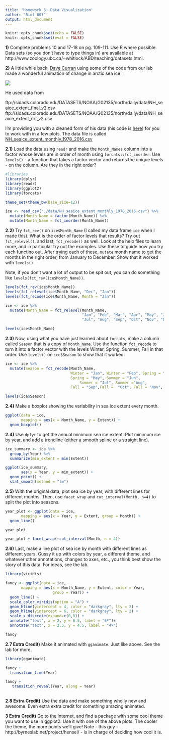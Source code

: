 ```yaml
---
title: 'Homework 3: Data Visualization'
author: "Biol 607"
output: html_document
---
```



```r
knitr::opts_chunk$set(echo = FALSE)
knitr::opts_chunk$set(eval = FALSE)
```

**1)** Complete problems 10 and 17-18 on pg. 109-111. Use R where possible. Data sets (so you don’t have to type things in) are available at http://www.zoology.ubc.ca/~whitlock/ABD/teaching/datasets.html.

**2)** A little while back, [Dave Curran](https://twitter.com/iamreddave) using some of the code from our lab made a wonderful animation of change in arctic sea ice.

![](https://i.redd.it/9r9ook3d5xlx.gif)

He used data from   

ftp://sidads.colorado.edu/DATASETS/NOAA/G02135/north/daily/data/NH_seaice_extent_final_v2.csv
ftp://sidads.colorado.edu/DATASETS/NOAA/G02135/north/daily/data/NH_seaice_extent_nrt_v2.csv

I'm providing you with a cleaned form of his data (his code is [here](https://gist.github.com/cavedave/c5c2224c8c38661236c1c1ce894fd28f)) for you to work with in a few plots. The data file is called [NH_seaice_extent_monthly_1978_2016.csv](http://biol607.github.io/homework_2018/data/NH_seaice_extent_monthly_1978_2016.csv)

**2.1)** Load the data using `readr` and make the `Month_Names` column into a factor whose levels are in order of month using `forcats::fct_inorder`. Use `levels()` - a function that takes a factor vector and returns the unique levels - on the column. Are they in the right order?

```r
#libraries
library(dplyr)
library(readr)
library(ggplot2)
library(forcats)

theme_set(theme_bw(base_size=12))

ice <- read_csv("./data/NH_seaice_extent_monthly_1978_2016.csv") %>%
  mutate(Month_Name = factor(Month_Name)) %>%
  mutate(Month_Name = fct_inorder(Month_Name))
```

**2.2)**  Try `fct_rev()` on `ice$Month_Name` (I called my data frame `ice` when I made this). What is the order of factor levels that results? Try out `fct_relevel()`, and last, `fct_recode()` as well. Look at the help files to learn more, and in particular try out the examples. Use these to guide how you try each functino out. After trying each of these, `mutate` month name to get the months in the right order, from January to December. Show that it worked with `levels()`  

Note, if you don't want a lot of output to be spit out, you can do something like `levels(fct_rev(ice$Month_Name))`.


```r
levels(fct_rev(ice$Month_Name))
levels(fct_relevel(ice$Month_Name, "Dec", "Jan"))
levels(fct_recode(ice$Month_Name, Month = "Jan"))

ice <- ice %>%
  mutate(Month_Name = fct_relevel(Month_Name, 
                                  "Jan", "Feb", "Mar", "Apr", "May", "Jun",
                                  "Jul", "Aug", "Sep", "Oct", "Nov", "Dec"))

levels(ice$Month_Name)

```

**2.3)** Now, using what you have just learned about `forcats`, make a column called `Season` that is a copy of `Month_Name`. Use the function  `fct_recode` to turn it into a factor vector with the levels Winter, Spring, Summer, Fall in that order. Use `levels()` on `ice$Season` to show that it worked.

```r
ice <- ice %>%
  mutate(Season = fct_recode(Month_Name,
                             Winter = "Jan", Winter = "Feb", Spring = "Mar", Spring = "Apr", 
                             Spring = "May", Summer = "Jun",
                                 Summer = "Jul", Summer ="Aug", 
                             Fall = "Sep",Fall =  "Oct", Fall = "Nov", Winter = "Dec"))

levels(ice$Season)

```

**2.4)** Make a boxplot showing the variability in sea ice extent every month.

```r
ggplot(data = ice,
       mapping = aes(x = Month_Name, y = Extent)) +
  geom_boxplot()
```

**2.4)** Use `dplyr` to get the annual minimum sea ice extent. Plot minimum ice by year, and add a trendline (either a smooth spline or a straight line).

```r
ice_summary <- ice %>%
  group_by(Year) %>%
  summarize(min_extent = min(Extent))

ggplot(ice_summary,
       aes(x = Year, y = min_extent)) +
  geom_point() +
  stat_smooth(method = "lm")
```


**2.5)** With the original data, plot sea ice by year, with different lines for different months. Then, use `facet_wrap` and `cut_interval(Month, n=4)` to split the plot into seasons.

```r
year_plot <- ggplot(data = ice,
       mapping = aes(x = Year, y = Extent, group = Month)) +
  geom_line()

year_plot

year_plot + facet_wrap(~cut_interval(Month, n = 4))
```


**2.6)** Last, make a line plot of sea ice by month with different lines as different years. Gussy it up with colors by year, a different theme, and whatever other annotations, changes to axes, etc., you think best show the story of this data. For ideas, see the lab.

```r
library(viridis)

fancy <- ggplot(data = ice,
       mapping = aes(x = Month_Name, y = Extent, color = Year,
                     group = Year)) +
  geom_line() +
  scale_color_viridis(option = "A") +
  geom_hline(yintercept = 4, color = "darkgray", lty = 2) +
  geom_hline(yintercept = 6, color = "darkgray", lty = 2) +
  scale_x_discrete(expand=c(0,0)) +
  annotate("text", x = 2, y = 6.5, label = "6º")+
  annotate("text", x = 2.5, y = 4.5, label = "4º")

fancy

```

**2.7 Extra Credit)** Make it animated with `gganimate`. Just like above. See the lab for more.  
  
```r
library(gganimate)

fancy +
  transition_time(Year)

fancy +
   transition_reveal(Year, along = Year) 
  
```

**2.8 Extra Credit)** Use the data and make something wholly new and awesome. Even extra extra credit for something amazing animated.
  
**3 Extra Credit)** Go to the internet, and find a package with some cool theme you want to use in ggplot2. Use it with one of the above plots. The cooler the theme, the more points we'll give!
Note - this guy - http://byrneslab.net/project/hensel/ - is in charge of deciding how cool it is.  